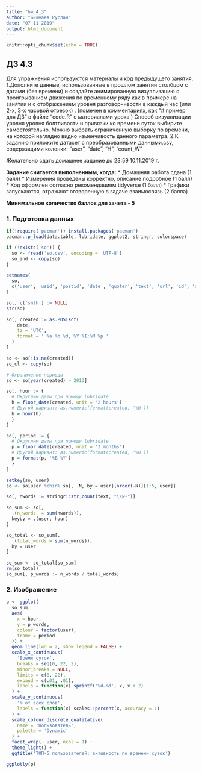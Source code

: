 ```yaml
---
title: "hw_4_3"
author: "Бикмаев Руслан"
date: "07 11 2019"
output: html_document
---
```


```r
knitr::opts_chunk$set(echo = TRUE)
```

## ДЗ 4.3

 Для упражнения используются материалы и код предыдущего занятия.
1.Дополните данные, использованные в прошлом занятии столбцом с датами (без времени) и создайте анимированную визуализацию с проигрыванием движения по временному ряду как в примере на занятии  и с отображением уровня разговорчивости в каждый час (или 2-х, 3-х часовой отрезок) .
(помечен в комментариях, как  "# пример для ДЗ" в файле "code.R" с материалами урока ) 
Способ визуализации уровня уровня болтливости и привязки ко времени суток выбирите самостоятельно. 
Можно выбрать ограниченную выборку по времени, на которой наглядно видно изменчивость данного параметра.
2.К  заданию приложите датасет с преобразованными данными.csv, содержащими колонки:
"user", "date", "H", "count_W" 

Желательно сдать домашнее задание до 23:59 10.11.2019 г.

**Задание считается выполненным, когда:**
 * Домашняя работа сдана (1 балл)
 * Измерения проведены корректно, описание подробное (1 балл)
 * Код оформлен согласно рекомендациям tidyverse (1 балл)
 * Графики запускаются, отражают оговоренную в задаче взаимосвязь (2 балла)
 

**Минимальное количество баллов для зачета - 5**

### 1. Подготовка данных

```r
if(!require('pacman')) install.packages('pacman')
pacman::p_load(data.table, lubridate, ggplot2, stringr, colorspace)
```

```r
if (!exists('so')) {
  so <- fread('so.csv', encoding = 'UTF-8')
  so_ind <- copy(so) 
}

setnames(
  so,
  c('user', 'usid', 'postid', 'date', 'quoter', 'text', 'url', 'id', 'smth')
)

so[, c('smth') := NULL]
str(so)

so[, created := as.POSIXct(
    date,
    tz = 'UTC',
    format = ' %a %b %d, %Y %I:%M %p '
  )
]

so <- so[!is.na(created)]
so_cl <- copy(so)

# Ограничение периода
so <- so[year(created) > 2013]

so[, hour := {
  # Округлим даты при помощи lubridate
  h = floor_date(created, unit = '2 hours')
  # Другой вариант: as.numeric(format(created, '%H'))
  h = hour(h)
  }
]

so[, period := {
  # Округлим даты при помощи lubridate
  p = floor_date(created, unit = '3 months')
  # Другой вариант: as.numeric(format(created, '%H'))
  p = format(p, '%B %Y')
  }
]

setkey(so, user)
so <- so[user %chin% so[, .N, by = user][order(-N)][1:5, user]]

so[, nwords := stringr::str_count(text, "\\w+")]

so_sum <- so[,
  .(n_words  = sum(nwords)),
  keyby = .(user, hour)
]

so_total <- so_sum[,
  .(total_words = sum(n_words)),
  by = user
]

so_sum <- so_total[so_sum]
rm(so_total)
so_sum[, p_words := n_words / total_words]
```

### 2. Изображение

```r
p <- ggplot(
  so_sum,
  aes(
    x = hour,
    y = p_words,
    colour = factor(user),
    frame = period
  )) +
  geom_line(lwd = 2, show.legend = FALSE) +
  scale_x_continuous(
    'Время суток',
    breaks = seq(0, 22, 2),
    minor_breaks = NULL,
    limits = c(0, 22),
    expand = c(.01, .01),
    labels = function(x) sprintf('%d–%d', x, x + 2)
  ) +
  scale_y_continuous(
    '% от всех слов',
    labels = function(x) scales::percent(x, accuracy = 1)
  ) +
  scale_colour_discrete_qualitative(
    name = 'Пользователь',
    palette = 'Dynamic'
  ) +
  facet_wrap(~ user, ncol = 1) +
  theme_light() +
  ggtitle('ТОП-5 пользователей: активность по времени суток')

ggplotly(p)
```